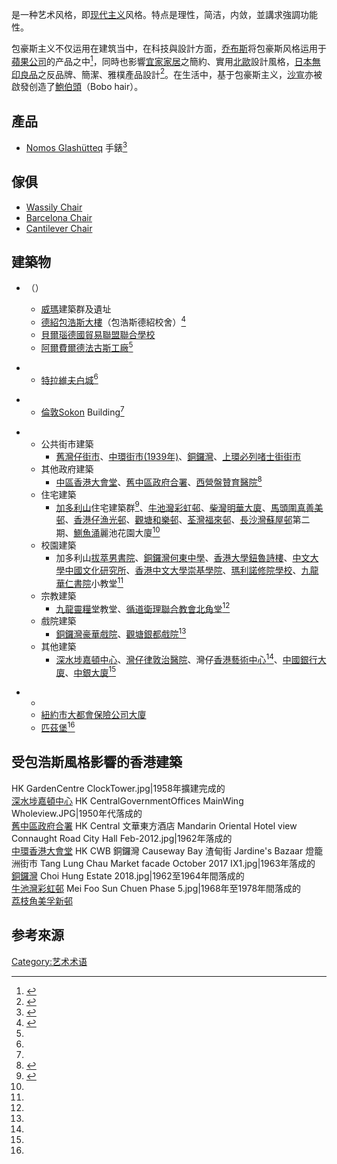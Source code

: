 {{noteTA
|1=zh-hans:包豪斯; zh-hant:包浩斯;
}}

{{expand|time=2014-06-19T11:00:53+00:00}}
{{See also|包豪斯}}
{{engname|包豪斯主义|Bauhaus style}}是一种艺术风格，即[[现代主义|现代主义]]风格。特点是理性，简洁，内敛，並講求強調功能性。

包豪斯主义不仅运用在建筑当中，在科技與設計方面，[[乔布斯|乔布斯]]将包豪斯风格运用于[[蘋果公司|蘋果公司]]的产品之中<ref>{{Cite web |url=http://digital.sina.com.hk/news/-7-1450508/1.html |title=Apple 是包豪斯 在科技界的小學生 |accessdate=2014-08-28 |archive-date=2014-09-03 |archive-url=https://web.archive.org/web/20140903053859/http://digital.sina.com.hk/news/-7-1450508/1.html |dead-url=no }}</ref>，同時也影響[[宜家家居|宜家家居]]之簡約、實用[[北歐|北歐]]設計風格，[[日本|日本]][[無印良品|無印良品]]之反品牌、簡潔、雅樸產品設計<ref>{{cite web|url=https://flipermag.com/2019/04/17/bauhaus/|title=藝術設計史上不朽的精神， 影響後世深遠的「包浩斯」百年紀念|date=2019-04-17|access-date=2020-09-22|archive-date=2021-08-22|archive-url=https://web.archive.org/web/20210822051733/https://flipermag.com/2019/04/17/bauhaus/|dead-url=no}}</ref>。在生活中，基于包豪斯主义，[[沙宣|沙宣]]亦被啟發创造了[[鮑伯頭|鮑伯頭]]（Bobo hair）。

==產品==
*[[Nomos_Glashütte|Nomos Glashütteq]] 手錶<ref>{{Cite web |url=http://www.nomos-glashuette.com/nomos-glashuette/design/design/ |title=NOMOS DESIGN: TRANSCENDENT TIMEPIECES |access-date=2014-08-28 |archive-date=2015-05-06 |archive-url=https://web.archive.org/web/20150506051737/http://www.nomos-glashuette.com/nomos-glashuette/design/design/ |dead-url=no }}</ref>

==傢俱==
*[[Wassily_Chair|Wassily Chair]]
*[[Barcelona_Chair|Barcelona Chair]]
*[[Cantilever_Chair|Cantilever Chair]]

==建築物==
*{{GER}}（{{Tsl|de|Bauhaus and its Sites in Weimar, Dessau and Bernau|包浩斯建築在威瑪、德紹及貝爾瑙}}）
**[[威瑪|威瑪]]建築群及遺址
**[[德紹|德紹]][[包浩斯大樓|包浩斯大樓]]（包浩斯德紹校舍）<ref name="建築巡禮">{{cite web|url=https://discovery.cathaypacific.com/5-defining-bauhaus-buildings|title=包浩斯建築巡禮|date=2019-04-03|access-date=2020-09-22|archive-date=2020-10-07|archive-url=https://web.archive.org/web/20201007202345/https://discovery.cathaypacific.com/5-defining-bauhaus-buildings/|dead-url=no}}</ref>
**[[貝爾瑙|貝爾瑙]][[德國貿易聯盟聯合學校|德國貿易聯盟聯合學校]]
**[[阿爾費爾德|阿爾費爾德]][[法古斯工廠|法古斯工廠]]<ref name="建築巡禮"/>

*{{以色列}}
**[[特拉維夫白城|特拉維夫白城]]<ref name="建築巡禮"/>

*{{英國}}
**[[倫敦|倫敦]]Sokon Building<ref name="建築巡禮"/>

*{{HKG}}
**公共街市建築
***[[舊灣仔街市|舊灣仔街市]]、[[中環街市|中環街市(1939年)]]、[[銅鑼灣|銅鑼灣]]{{Tsl|zh-yue|燈籠洲街市}}、[[上環|上環]][[必列啫士街街市|必列啫士街街市]]
**其他政府建築
***[[中區_(香港)|中區]][[香港大會堂|香港大會堂]]、[[舊中區政府合署|舊中區政府合署]]、[[西營盤|西營盤]][[贊育醫院|贊育醫院]]<ref name="香港也有包浩斯">{{cite web|url=https://www.hk01.com/周報/344267/|title=百年包浩斯．二：香港也有包浩斯？南來建築大師帶來傳世傑作|date=2019-06-28}}</ref>
**住宅建築
***[[加多利山|加多利山]]住宅建築群<ref name="包浩斯之城">{{cite news|title=包浩斯之城：香港有真正的包浩斯建築嗎？|author=何桂嬋|url=https://www.mpweekly.com/culture/加多利山-127504|date=2019-11-14|accessdate=2020-12-23|archive-date=2020-12-04|archive-url=https://web.archive.org/web/20201204170752/https://www.mpweekly.com/culture/%e5%8a%a0%e5%a4%9a%e5%88%a9%e5%b1%b1-127504|dead-url=no}}</ref>、[[牛池灣|牛池灣]][[彩虹邨|彩虹邨]]、[[柴灣|柴灣]][[明華大廈|明華大廈]]、[[馬頭圍|馬頭圍]][[真善美邨|真善美邨]]、[[香港仔|香港仔]][[漁光邨|漁光邨]]、[[觀塘|觀塘]][[和樂邨|和樂邨]]、[[荃灣|荃灣]][[福來邨|福來邨]]、[[長沙灣|長沙灣]][[蘇屋邨|蘇屋邨]]第二期、[[鰂魚涌|鰂魚涌]]麗池花園大廈<ref name="香港也有包浩斯"/>
**校園建築
***加多利山[[拔萃男書院|拔萃男書院]]、[[銅鑼灣|銅鑼灣]][[何東中學|何東中學]]、[[香港大學|香港大學]][[鈕魯詩樓|鈕魯詩樓]]、[[中文大學|中文大學]][[中國文化研究所|中國文化研究所]]、[[香港中文大學|香港中文大學]][[崇基學院|崇基學院]]、[[瑪利諾修院學校|瑪利諾修院學校]]、[[九龍華仁書院|九龍華仁書院]]小教堂<ref name="香港也有包浩斯"/>
**宗教建築
***[[九龍靈糧堂|九龍靈糧堂]]教堂、[[循道衛理聯合教會北角堂|循道衛理聯合教會北角堂]]<ref name="香港也有包浩斯"/>
**戲院建築
***[[銅鑼灣|銅鑼灣]][[豪華戲院|豪華戲院]]、[[觀塘|觀塘]][[銀都戲院|銀都戲院]]<ref name="香港也有包浩斯"/>
**其他建築
***[[深水埗|深水埗]][[嘉頓中心|嘉頓中心]]、[[灣仔|灣仔]][[律敦治醫院|律敦治醫院]]、灣仔[[香港藝術中心|香港藝術中心]]<ref name="包浩斯之城"/>、[[中國銀行大廈_(香港)|中國銀行大廈]]、[[中銀大廈_(香港)|中銀大廈]]<ref name="香港也有包浩斯"/>

*{{USA}}
**{{Tsl|en|IIT Institute of Design|芝加哥設計學院}}
**[[紐約市|紐約市]][[大都會保險公司大廈|大都會保險公司大廈]]
**[[匹茲堡|匹茲堡]]{{Tsl|en|The Alan I W Frank House|}}<ref name="建築巡禮"/>

== 受包浩斯風格影響的香港建築 ==
<gallery widths="200" heights="150" mode="packed">
HK GardenCentre ClockTower.jpg|1958年擴建完成的<br/>[[深水埗|深水埗]][[嘉頓中心|嘉頓中心]]
HK CentralGovernmentOffices MainWing Wholeview.JPG|1950年代落成的<br/>[[舊中區政府合署|舊中區政府合署]]
HK Central 文華東方酒店 Mandarin Oriental Hotel view Connaught Road City Hall Feb-2012.jpg|1962年落成的<br/>[[中環|中環]][[香港大會堂|香港大會堂]]
HK CWB 銅鑼灣 Causeway Bay 渣甸街 Jardine's Bazaar 燈籠洲街市 Tang Lung Chau Market facade October 2017 IX1.jpg|1963年落成的<br/>[[銅鑼灣|銅鑼灣]]{{Tsl|zh-yue|燈籠洲街市}}
Choi Hung Estate 2018.jpg|1962至1964年間落成的<br/>[[牛池灣|牛池灣]][[彩虹邨|彩虹邨]]
Mei Foo Sun Chuen Phase 5.jpg|1968年至1978年間落成的<br/>[[荔枝角|荔枝角]][[美孚新邨|美孚新邨]]
</gallery>

==参考來源==
{{reflist}}

[[Category:艺术术语|Category:艺术术语]]